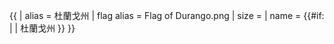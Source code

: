 {{ {{{1<noinclude>|country showdata</noinclude>}}}
| alias = 杜蘭戈州
| flag alias = Flag of Durango.png
| size = {{{size|}}}
| name = {{#if: {{{name|}}} | {{{name|}}} | 杜蘭戈州 }}
}}<noinclude>
</noinclude>